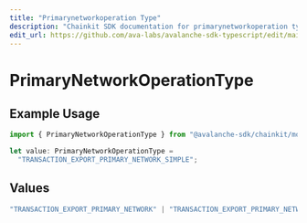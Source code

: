 ```yaml
---
title: "Primarynetworkoperation Type"
description: "Chainkit SDK documentation for primarynetworkoperation type"
edit_url: https://github.com/ava-labs/avalanche-sdk-typescript/edit/main/chainkit/docs/models/components/primarynetworkoperationtype.md
---
```


# PrimaryNetworkOperationType

## Example Usage

```typescript
import { PrimaryNetworkOperationType } from "@avalanche-sdk/chainkit/models/components";

let value: PrimaryNetworkOperationType =
  "TRANSACTION_EXPORT_PRIMARY_NETWORK_SIMPLE";
```

## Values

```typescript
"TRANSACTION_EXPORT_PRIMARY_NETWORK" | "TRANSACTION_EXPORT_PRIMARY_NETWORK_STAKING" | "TRANSACTION_EXPORT_PRIMARY_NETWORK_SIMPLE"
```